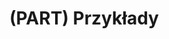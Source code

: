# (PART) Przykłady {-}

<!-- 1. analiza danych1 -->
<!-- 2. analiza danych2 -->
<!-- 3. stworzenie zbioru funkcji -->
<!-- 4. stworzenie zbioru funkcji -->